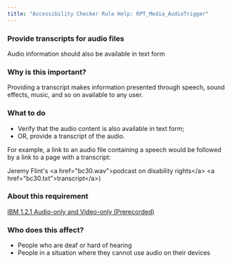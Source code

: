```yaml
---
title: "Accessibility Checker Rule Help: RPT_Media_AudioTrigger"
---
```


<div className="toolHelp">
<Row>
<Column colLg={16} colMd={8} colSm={4} className="toolHead">

### Provide transcripts for audio files

<div id="locLevel"></div>

Audio information should also be available in text form

</Column>
</Row>
<Row>
<Column colLg={11} colMd={5} colSm={4} className="toolMain">

### Why is this important?

Providing a transcript makes information presented through speech, sound effects, music, and so on available to any user.

<div id="locSnippet"></div>

### What to do

 * Verify that the audio content is also available in text form;
 * OR, provide a transcript of the audio.

For example, a link to an audio file containing a speech would be followed by a link to a page with a transcript:

<CodeSnippet type="multi" light={true}>    Jeremy Flint's &lt;a href="bc30.wav"&gt;podcast on disability rights&lt;/a&gt;
    &lt;a href="bc30.txt"&gt;transcript&lt;/a&gt;)</CodeSnippet>

</Column>
<Column colLg={5} colMd={3} colSm={4} className="toolLeft">

### About this requirement

[IBM 1.2.1 Audio-only and Video-only (Prerecorded)](http://www.ibm.com/able/guidelines/ci162/audio_and_video.html)

### Who does this affect?

 * People who are deaf or hard of hearing
 * People in a situation where they cannot use audio on their devices

</Column>
</Row>
</div>

